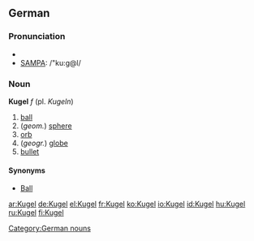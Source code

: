 {{see|kugel}}
==German==

===Pronunciation===
*{{IPA|/ˈkuːgəl/}}
*[[w:SAMPA|SAMPA]]: /"ku:g@l/

===Noun===
'''Kugel''' ''f'' (pl. ''Kugeln'')

# [[ball]]
# (''geom.'') [[sphere]]
# [[orb]]
# (''geogr.'') [[globe]]
# [[bullet]]

====Synonyms====
*[[Ball]]


[[Category:German nouns]]

[[ar:Kugel]]
[[de:Kugel]]
[[el:Kugel]]
[[fr:Kugel]]
[[ko:Kugel]]
[[io:Kugel]]
[[id:Kugel]]
[[hu:Kugel]]
[[ru:Kugel]]
[[fi:Kugel]]